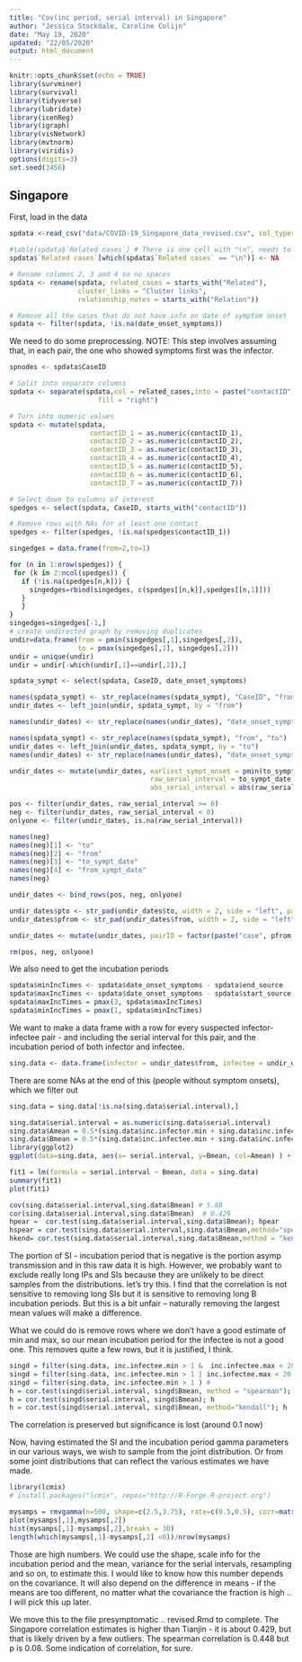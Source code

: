```yaml
---
title: "Cov(inc period, serial interval) in Singapore"
author: "Jessica Stockdale, Caroline Colijn"
date: "May 19, 2020"
updated: "22/05/2020"
output: html_document
---
```


```r
knitr::opts_chunk$set(echo = TRUE)
library(survminer)
library(survival)
library(tidyverse)
library(lubridate)
library(icenReg)
library(igraph)
library(visNetwork)
library(mvtnorm)
library(viridis)
options(digits=3)
set.seed(3456)
```

## Singapore

First, load in the data

```r
spdata <-read_csv("data/COVID-19_Singapore_data_revised.csv", col_types = list(presumed_infected_date = col_datetime()))

#table(spdata$`Related cases`) # There is one cell with "\n", needs to be changed to 'NA'
spdata$`Related cases`[which(spdata$`Related cases` == "\n")] <- NA

# Rename columns 2, 3 and 4 so no spaces
spdata <- rename(spdata, related_cases = starts_with("Related"),
                 cluster_links = "Cluster links",
                 relationship_notes = starts_with("Relation"))

# Remove all the cases that do not have info on date of symptom onset 
spdata <- filter(spdata, !is.na(date_onset_symptoms)) 

```

We need to do some preprocessing. NOTE: This step involves assuming that, in each pair, the one who showed symptoms first was the infector. 

```r
spnodes <- spdata$CaseID

# Split into separate columns
spdata <- separate(spdata,col = related_cases,into = paste("contactID", 1:7, sep = "_"),
                      fill = "right")

# Turn into numeric values
spdata <- mutate(spdata, 
                    contactID_1 = as.numeric(contactID_1),
                    contactID_2 = as.numeric(contactID_2),
                    contactID_3 = as.numeric(contactID_3),
                    contactID_4 = as.numeric(contactID_4),
                    contactID_5 = as.numeric(contactID_5),
                    contactID_6 = as.numeric(contactID_6),
                    contactID_7 = as.numeric(contactID_7))

# Select down to columns of interest
spedges <- select(spdata, CaseID, starts_with("contactID"))

# Remove rows with NAs for at least one contact
spedges <- filter(spedges, !is.na(spedges$contactID_1)) 

singedges = data.frame(from=2,to=1) 

for (n in 1:nrow(spedges)) {
 for (k in 2:ncol(spedges)) { 
   if (!is.na(spedges[n,k])) {
     singedges=rbind(singedges, c(spedges[[n,k]],spedges[[n,1]])) 
   }  
   }
}
singedges=singedges[-1,]
# create undirected graph by removing duplicates
undir=data.frame(from = pmin(singedges[,1],singedges[,2]),  
                 to = pmax(singedges[,1], singedges[,2]))
undir = unique(undir)
undir = undir[-which(undir[,1]==undir[,2]),]

spdata_sympt <- select(spdata, CaseID, date_onset_symptoms)

names(spdata_sympt) <- str_replace(names(spdata_sympt), "CaseID", "from")
undir_dates <- left_join(undir, spdata_sympt, by = "from")

names(undir_dates) <- str_replace(names(undir_dates), "date_onset_symptoms", "from_sympt_date")

names(spdata_sympt) <- str_replace(names(spdata_sympt), "from", "to")
undir_dates <- left_join(undir_dates, spdata_sympt, by = "to")
names(undir_dates) <- str_replace(names(undir_dates), "date_onset_symptoms", "to_sympt_date")

undir_dates <- mutate(undir_dates, earliest_sympt_onset = pmin(to_sympt_date, from_sympt_date, na.rm = T), 
                                   raw_serial_interval = to_sympt_date - from_sympt_date,   #5 NAs because only 1 case in the pair has a date of symptom onset
                                   abs_serial_interval = abs(raw_serial_interval))

pos <- filter(undir_dates, raw_serial_interval >= 0)
neg <- filter(undir_dates, raw_serial_interval < 0)
onlyone <- filter(undir_dates, is.na(raw_serial_interval))

names(neg)
names(neg)[1] <- "to"
names(neg)[2] <- "from"
names(neg)[3] <- "to_sympt_date"
names(neg)[4] <- "from_sympt_date"
names(neg)

undir_dates <- bind_rows(pos, neg, onlyone)

undir_dates$pto <- str_pad(undir_dates$to, width = 2, side = "left", pad = "0")
undir_dates$pfrom <- str_pad(undir_dates$from, width = 2, side = "left", pad = "0")

undir_dates <- mutate(undir_dates, pairID = factor(paste("case", pfrom, "-", "case", pto, sep = "")))

rm(pos, neg, onlyone)

```

We also need to get the incubation periods

```r
spdata$minIncTimes <- spdata$date_onset_symptoms - spdata$end_source
spdata$maxIncTimes <- spdata$date_onset_symptoms - spdata$start_source
spdata$maxIncTimes = pmax(3, spdata$maxIncTimes)
spdata$minIncTimes = pmax(1, spdata$minIncTimes)

```

We want to make a data frame with a row for every suspected infector-infectee pair - and including the serial interval for this pair, and the incubation period of both infector and infectee. 

```r

sing.data <- data.frame(infector = undir_dates$from, infectee = undir_dates$to, serial.interval = undir_dates$abs_serial_interval, inc.infector.min = spdata$minIncTimes[match(undir_dates$from,spdata$CaseID)], inc.infector.max = spdata$maxIncTimes[match(undir_dates$from,spdata$CaseID)], inc.infectee.min =  spdata$minIncTimes[match(undir_dates$to,spdata$CaseID)], inc.infectee.max = spdata$maxIncTimes[match(undir_dates$to,spdata$CaseID)])

```

There are some NAs at the end of this (people without symptom onsets), which we filter out

```r

sing.data = sing.data[!is.na(sing.data$serial.interval),]

```


```r
sing.data$serial.interval = as.numeric(sing.data$serial.interval)
sing.data$Amean = 0.5*(sing.data$inc.infector.min + sing.data$inc.infector.max)
sing.data$Bmean = 0.5*(sing.data$inc.infectee.min + sing.data$inc.infectee.max)
library(ggplot2)
ggplot(data=sing.data, aes(x= serial.interval, y=Bmean, col=Amean) ) + geom_point() +   geom_smooth(method='lm')


```



```r

fit1 = lm(formula = serial.interval ~ Bmean, data = sing.data)
summary(fit1)
plot(fit1)

cov(sing.data$serial.interval,sing.data$Bmean) # 5.88
cor(sing.data$serial.interval,sing.data$Bmean)  # 0.429 
hpear =  cor.test(sing.data$serial.interval,sing.data$Bmean); hpear
hspear = cor.test(sing.data$serial.interval,sing.data$Bmean,method="spearman"); hspear # 0.174
hkend= cor.test(sing.data$serial.interval,sing.data$Bmean,method = "kendall"); hkend # 0.134

```

The portion of SI - incubation period that is negative is the portion asymp transmission and in this raw data it is high. However, we probably want to exclude really long IPs and SIs because they are unlikely to be direct samples from the distributions. let's try this. I find that the correlation is not sensitive to removing long SIs but it is sensitive to removing long B incubation periods. But this is a bit unfair -- naturally removing the largest mean values will make a difference.

What we could do is remove rows where we don't have a good estimate of min and max, so our mean incubation period for the infectee is not a good one. This removes quite a few rows, but it is justified, I think. 

```r
singd = filter(sing.data, inc.infectee.min > 1 &  inc.infectee.max < 20 ) # only 16 rows left
singd = filter(sing.data, inc.infectee.min > 1 | inc.infectee.max < 20 ) # NOTE OR works really well
singd = filter(sing.data, inc.infectee.min > 1 ) # 
h = cor.test(singd$serial.interval, singd$Bmean, method = "spearman"); h
h = cor.test(singd$serial.interval, singd$Bmean); h
h = cor.test(singd$serial.interval, singd$Bmean, method="kendall"); h
```

The correlation is preserved but significance is lost (around 0.1 now)


Now, having estimated the SI and the incubation period gamma parameters in our various ways, we wish to sample from the joint distribution. Or from some joint distributions that can reflect the various estimates we have made. 




```r
library(lcmix)
# install.packages("lcmix", repos="http://R-Forge.R-project.org")

mysamps = rmvgamma(n=500, shape=c(2.5,3.75), rate=c(0.5,0.5), corr=matrix(c(1, 0.3, 0.3, 1), nrow = 2))
plot(mysamps[,1],mysamps[,2])
hist(mysamps[,1]-mysamps[,2],breaks = 30)
length(which(mysamps[,1]-mysamps[,2] <0))/nrow(mysamps)
```

Those are high numbers. We could use the shape, scale info for the incubation period and the mean, variance for the serial intervals, resampling and so on, to estimate this. I would like to know how this number depends on the covariance. It will also depend on the difference in means - if the means are too different, no matter what the covariance the fraction is high .. 
I will pick this up later. 

We move this to the file presymptomatic .. revised.Rmd to complete. The Singapore correlation estimates is higher than Tianjin - it is about 0.429, but that is likely driven by a few outliers. The spearman correlation is 0.448 but p is 0.08. Some indication of correlation, for sure. 
